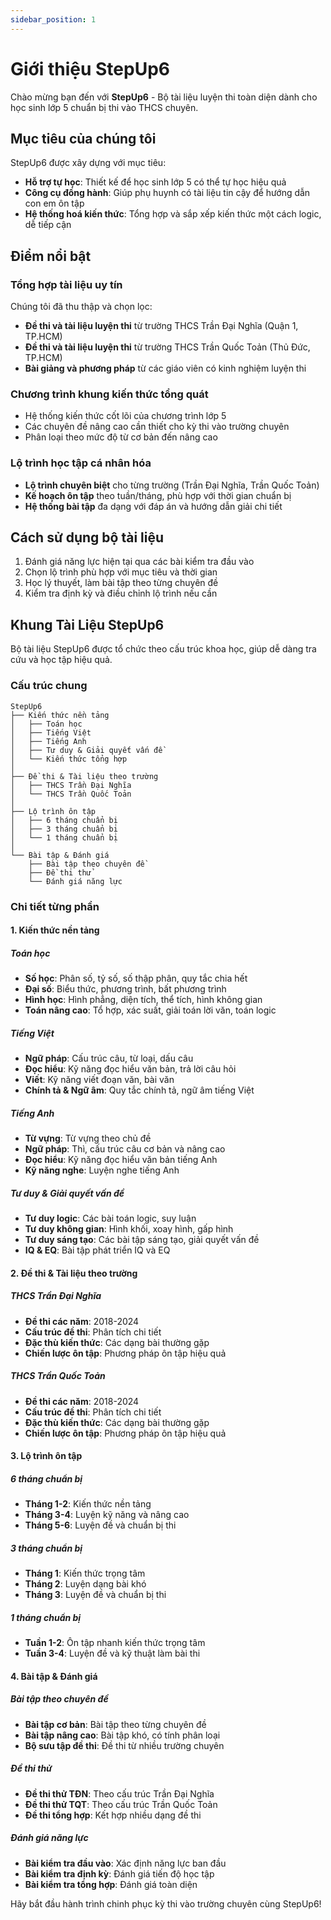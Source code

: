 ```yaml
---
sidebar_position: 1
---
```


# Giới thiệu StepUp6

Chào mừng bạn đến với **StepUp6** - Bộ tài liệu luyện thi toàn diện dành cho học sinh lớp 5 chuẩn bị thi vào THCS chuyên.

## Mục tiêu của chúng tôi

StepUp6 được xây dựng với mục tiêu:

- **Hỗ trợ tự học**: Thiết kế để học sinh lớp 5 có thể tự học hiệu quả
- **Công cụ đồng hành**: Giúp phụ huynh có tài liệu tin cậy để hướng dẫn con em ôn tập
- **Hệ thống hoá kiến thức**: Tổng hợp và sắp xếp kiến thức một cách logic, dễ tiếp cận

## Điểm nổi bật

### Tổng hợp tài liệu uy tín

Chúng tôi đã thu thập và chọn lọc:
- **Đề thi và tài liệu luyện thi** từ trường THCS Trần Đại Nghĩa (Quận 1, TP.HCM)
- **Đề thi và tài liệu luyện thi** từ trường THCS Trần Quốc Toản (Thủ Đức, TP.HCM)
- **Bài giảng và phương pháp** từ các giáo viên có kinh nghiệm luyện thi

### Chương trình khung kiến thức tổng quát

- Hệ thống kiến thức cốt lõi của chương trình lớp 5
- Các chuyên đề nâng cao cần thiết cho kỳ thi vào trường chuyên
- Phân loại theo mức độ từ cơ bản đến nâng cao

### Lộ trình học tập cá nhân hóa

- **Lộ trình chuyên biệt** cho từng trường (Trần Đại Nghĩa, Trần Quốc Toản)
- **Kế hoạch ôn tập** theo tuần/tháng, phù hợp với thời gian chuẩn bị
- **Hệ thống bài tập** đa dạng với đáp án và hướng dẫn giải chi tiết

## Cách sử dụng bộ tài liệu

1. Đánh giá năng lực hiện tại qua các bài kiểm tra đầu vào
2. Chọn lộ trình phù hợp với mục tiêu và thời gian
3. Học lý thuyết, làm bài tập theo từng chuyên đề
4. Kiểm tra định kỳ và điều chỉnh lộ trình nếu cần

## Khung Tài Liệu StepUp6

Bộ tài liệu StepUp6 được tổ chức theo cấu trúc khoa học, giúp dễ dàng tra cứu và học tập hiệu quả.

### Cấu trúc chung

```
StepUp6
├── Kiến thức nền tảng
│   ├── Toán học
│   ├── Tiếng Việt
│   ├── Tiếng Anh
│   ├── Tư duy & Giải quyết vấn đề
│   └── Kiến thức tổng hợp
│
├── Đề thi & Tài liệu theo trường
│   ├── THCS Trần Đại Nghĩa
│   └── THCS Trần Quốc Toản
│
├── Lộ trình ôn tập
│   ├── 6 tháng chuẩn bị
│   ├── 3 tháng chuẩn bị
│   └── 1 tháng chuẩn bị
│
└── Bài tập & Đánh giá
    ├── Bài tập theo chuyên đề
    ├── Đề thi thử
    └── Đánh giá năng lực
```

### Chi tiết từng phần

#### 1. Kiến thức nền tảng

##### Toán học
- **Số học**: Phân số, tỷ số, số thập phân, quy tắc chia hết
- **Đại số**: Biểu thức, phương trình, bất phương trình
- **Hình học**: Hình phẳng, diện tích, thể tích, hình không gian
- **Toán nâng cao**: Tổ hợp, xác suất, giải toán lời văn, toán logic

##### Tiếng Việt
- **Ngữ pháp**: Cấu trúc câu, từ loại, dấu câu
- **Đọc hiểu**: Kỹ năng đọc hiểu văn bản, trả lời câu hỏi
- **Viết**: Kỹ năng viết đoạn văn, bài văn
- **Chính tả & Ngữ âm**: Quy tắc chính tả, ngữ âm tiếng Việt

##### Tiếng Anh
- **Từ vựng**: Từ vựng theo chủ đề
- **Ngữ pháp**: Thì, cấu trúc câu cơ bản và nâng cao
- **Đọc hiểu**: Kỹ năng đọc hiểu văn bản tiếng Anh
- **Kỹ năng nghe**: Luyện nghe tiếng Anh

##### Tư duy & Giải quyết vấn đề
- **Tư duy logic**: Các bài toán logic, suy luận
- **Tư duy không gian**: Hình khối, xoay hình, gấp hình
- **Tư duy sáng tạo**: Các bài tập sáng tạo, giải quyết vấn đề
- **IQ & EQ**: Bài tập phát triển IQ và EQ

#### 2. Đề thi & Tài liệu theo trường

##### THCS Trần Đại Nghĩa
- **Đề thi các năm**: 2018-2024
- **Cấu trúc đề thi**: Phân tích chi tiết
- **Đặc thù kiến thức**: Các dạng bài thường gặp
- **Chiến lược ôn tập**: Phương pháp ôn tập hiệu quả

##### THCS Trần Quốc Toản
- **Đề thi các năm**: 2018-2024
- **Cấu trúc đề thi**: Phân tích chi tiết
- **Đặc thù kiến thức**: Các dạng bài thường gặp
- **Chiến lược ôn tập**: Phương pháp ôn tập hiệu quả

#### 3. Lộ trình ôn tập

##### 6 tháng chuẩn bị
- **Tháng 1-2**: Kiến thức nền tảng
- **Tháng 3-4**: Luyện kỹ năng và nâng cao
- **Tháng 5-6**: Luyện đề và chuẩn bị thi

##### 3 tháng chuẩn bị
- **Tháng 1**: Kiến thức trọng tâm
- **Tháng 2**: Luyện dạng bài khó
- **Tháng 3**: Luyện đề và chuẩn bị thi

##### 1 tháng chuẩn bị
- **Tuần 1-2**: Ôn tập nhanh kiến thức trọng tâm
- **Tuần 3-4**: Luyện đề và kỹ thuật làm bài thi

#### 4. Bài tập & Đánh giá

##### Bài tập theo chuyên đề
- **Bài tập cơ bản**: Bài tập theo từng chuyên đề
- **Bài tập nâng cao**: Bài tập khó, có tính phân loại
- **Bộ sưu tập đề thi**: Đề thi từ nhiều trường chuyên

##### Đề thi thử
- **Đề thi thử TĐN**: Theo cấu trúc Trần Đại Nghĩa
- **Đề thi thử TQT**: Theo cấu trúc Trần Quốc Toản
- **Đề thi tổng hợp**: Kết hợp nhiều dạng đề thi

##### Đánh giá năng lực
- **Bài kiểm tra đầu vào**: Xác định năng lực ban đầu
- **Bài kiểm tra định kỳ**: Đánh giá tiến độ học tập
- **Bài kiểm tra tổng hợp**: Đánh giá toàn diện

Hãy bắt đầu hành trình chinh phục kỳ thi vào trường chuyên cùng StepUp6!
